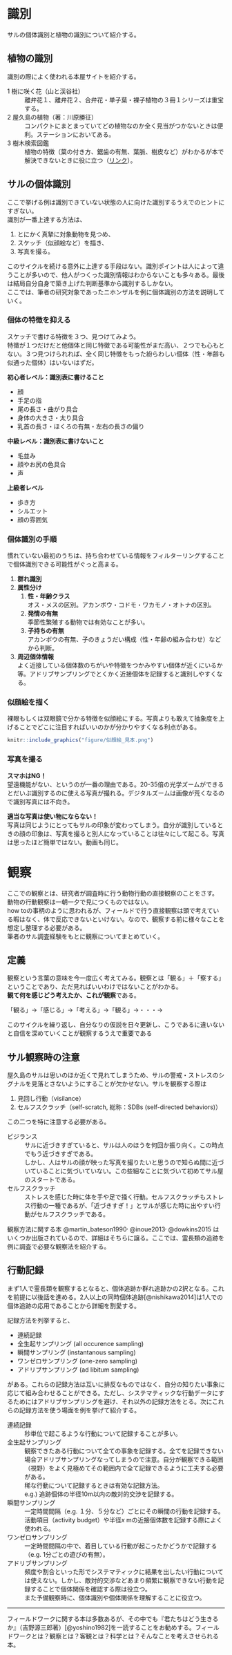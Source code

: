 
# 識別
サルの個体識別と植物の識別について紹介する。

## 植物の識別
識別の際によく使われる本屋サイトを紹介する。

1 樹に咲く花（山と渓谷社） 
: 離弁花１、離弁花２、合弁花・単子葉・裸子植物の３冊１シリーズは重宝する。<br>

2 屋久島の植物（著：川原勝征）
: コンパクトにまとまっていてどの植物なのか全く見当がつかないときは便利。ステーションにおいてある。<br>

3 樹木検索図鑑
: 植物の特徴（葉の付き方、鋸歯の有無、葉脈、樹皮など）がわかるが本で解決できないときに役に立つ（[リンク](http://www.chiba-museum.jp/jyumoku2014/kensaku/)）。

## サルの個体識別
ここで挙げる例は識別できていない状態の人に向けた識別するうえでのヒントにすぎない。<br>
識別が一番上達する方法は、<br>

1. とにかく真摯に対象動物を見つめ、
1. スケッチ（似顔絵など）を描き、
1. 写真を撮る。<br>

このサイクルを続ける意外に上達する手段はない。識別ポイントは人によって違うことが多いので、他人がつくった識別情報はわからないことも多々ある。最後は結局自分自身で築き上げた判断基準から識別するしかない。<br>
ここでは、筆者の研究対象であったニホンザルを例に個体識別の方法を説明していく。

### 個体の特徴を抑える
スケッチで書ける特徴を３つ、見つけてみよう。<br>
特徴が１つだけだと他個体と同じ特徴である可能性がまだ高い、２つでも心もとない。３つ見つけられれば、全く同じ特徴をもった紛らわしい個体（性・年齢も似通った個体）はいないはずだ。

**初心者レベル：識別表に書けること**

- 顔
- 手足の指
- 尾の長さ・曲がり具合
- 身体の大きさ・太り具合
- 乳首の長さ・ほくろの有無・左右の長さの偏り

**中級レベル：識別表に書けないこと**

- 毛並み
- 顔やお尻の色具合
- 声

**上級者レベル**

- 歩き方
- シルエット
- 顔の雰囲気


### 個体識別の手順
慣れていない最初のうちは、持ち合わせている情報をフィルターリングすることで個体識別できる可能性がぐっと高まる。

1. **群れ識別**
1. **属性分け**
   1. **性・年齢クラス**<br>
  オス・メスの区別。アカンボウ・コドモ・ワカモノ・オトナの区別。
   1. **発情の有無**<br>
  季節性繁殖する動物では有効なことが多い。
   1. **子持ちの有無**<br>
  アカンボウの有無、子のきょうだい構成（性・年齢の組み合わせ）などから判断。
  
1. **周辺個体情報**<br>
よく近接している個体数のちがいや特徴をつかみやすい個体が近くにいるか等。アドリブサンプリングでとくかく近接個体を記録すると識別しやすくなる。


### 似顔絵を描く
裸眼もしくは双眼鏡で分かる特徴を似顔絵にする。写真よりも敢えて抽象度を上げることでどこに注目すればいいのかが分かりやすくなる利点がある。
```r
knitr::include_graphics("figure/似顔絵_見本.png")
```


### 写真を撮る
**スマホはNG！**<br>
望遠機能がない、というのが一番の理由である。20-35倍の光学ズームができるとだいぶ識別するのに使える写真が撮れる。デジタルズームは画像が荒くなるので識別写真には不向き。

**適当な写真は使い物にならない！**<br>
写真は同じようにとってもサルの印象が変わってしまう。自分が識別しているときの顔の印象は、写真を撮ると別人になっていることは往々にして起こる。写真は思ったほど簡単ではない。動画も同じ。


# 観察
ここでの観察とは、研究者が調査時に行う動物行動の直接観察のことをさす。<br>
動物の行動観察は一朝一夕で見につくものではない。<br>
how toの事柄のように思われるが、フィールドで行う直接観察は頭で考えている暇はなく、体で反応できないといけない。なので、観察する前に様々なことを想定し整理する必要がある。<br>
筆者のサル調査経験をもとに観察についてまとめていく。

## 定義
観察という言葉の意味を今一度広く考えてみる。観察とは「観る」＋「察する」ということであり、ただ見ればいいわけではないことがわかる。<br>**観て何を感じどう考えたか、これが観察**である。

「観る」→「感じる」→「考える」→「観る」→・・・→

このサイクルを繰り返し、自分なりの仮説を日々更新し、こうであるに違いないと自信を深めていくことが観察するうえで重要である

## サル観察時の注意
屋久島のサルは思いのほか近くで見れてしまうため、サルの警戒・ストレスのシグナルを見落とさないようにすることが欠かせない。サルを観察する際は

1. 見回し行動（visilance）
2. セルフスクラッチ（self-scratch, 総称：SDBs (self-directed behaviors)）

この二つを特に注意する必要がある。<br>

ビジランス
: サルに近づきすぎていると、サルは人のほうを何回か振り向く。この時点でもう近づきすぎである。<br>
しかし、人はサルの顔が映った写真を撮りたいと思うので知らぬ間に近づいていることに気づいていない。この些細なことに気づいて初めてサル屋のスタートである。

セルフスクラッチ
: ストレスを感じた時に体を手や足で掻く行動。セルフスクラッチもストレス行動の一種であるが、「近づきすぎ！」とサルが感じた時に出やすい行動がセルフスクラッチである。


観察方法に関する本 @martin_bateson1990^,^ @inoue2013^,^ @dowkins2015 はいくつか出版されているので、詳細はそちらに譲る。ここでは、霊長類の追跡を例に調査で必要な観察法を紹介する。

## 行動記録
まず1人で霊長類を観察するとなると、個体追跡か群れ追跡かの2択となる。これを前提に以後話を進める。2人以上の同時個体追跡[@nishikawa2014]は1人での個体追跡の応用であることから詳細を割愛する。

記録方法を列挙すると、

- 連続記録
- 全生起サンプリング (all occurence sampling)
- 瞬間サンプリング (instantanous sampling)
- ワンゼロサンプリング (one-zero sampling)
- アドリブサンプリング (ad libitum sampling)

がある。これらの記録方法は互いに排反なものではなく、自分の知りたい事象に応じて組み合わせることができる。ただし、システマティックな行動データにするためにはアドリブサンプリングを避け、それ以外の記録方法をとる。次にこれらの記録方法を使う場面を例を挙げて紹介する。

連続記録
: 秒単位で起こるような行動について記録することが多い。

全生起サンプリング
: 観察できたある行動について全ての事象を記録する。全てを記録できない場合アドリブサンプリングなってしまうので注意。自分が観察できる範囲（視野）をよく見極めてその範囲内で全て記録できるように工夫する必要がある。<br>
稀な行動について記録するときは有効な記録方法。<br>
e.g.) 追跡個体の半径10m以内の敵対的交渉を記録する。

瞬間サンプリング
: 一定時間間隔（e.g. １分、５分など）ごとにその瞬間の行動を記録する。活動項目（activity budget）や半径$x$ mの近接個体数を記録する際によく使われる。

ワンゼロサンプリング
: 一定時間間隔の中で、着目している行動が起こったかどうかで記録する（e.g. 1分ごとの遊びの有無）。

アドリブサンプリング
: 頻度や割合といった形でシステマティックに結果を出したい行動については使えない。しかし、敵対的交渉などあまり頻繁に観察できない行動を記録することで個体関係を確認する際は役立つ。<br>
また予備観察時に、個体識別や個体関係を理解することに役立つ。

---

フィールドワークに関する本は多数あるが、その中でも『君たちはどう生きるか』（吉野源三郎著）[@yoshino1982]を一読することをお勧めする。フィールドワークとは？観察とは？客観とは？科学とは？そんなことを考えさせられる本。
